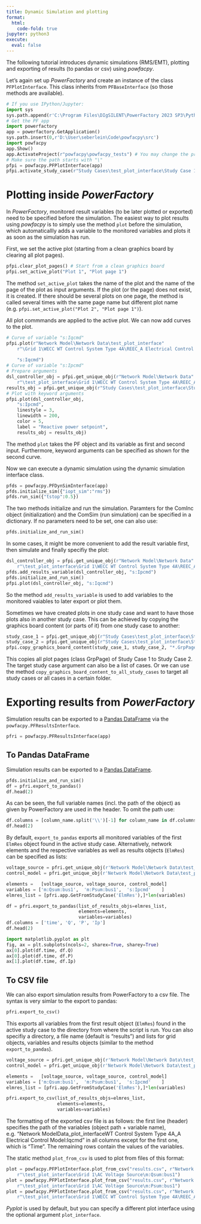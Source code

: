 ```yaml
---
title: Dynamic Simulation and plotting
format:
  html:
    code-fold: true
jupyter: python3
execute: 
  eval: false
---
```


The following tutorial introduces dynamic simulations (RMS/EMT), plotting and exporting of results (to pandas or csv) using *powfacpy*.

Let's again set up *PowerFactory* and create an instance of the class `PFPlotInterface`. This class inherits from `PFBaseInterface` (so those methods are available).

```python
# If you use IPython/Jupyter:
import sys
sys.path.append(r'C:\Program Files\DIgSILENT\PowerFactory 2023 SP3\Python\3.10') # you may use a different directory
# Get the PF app
import powerfactory
app = powerfactory.GetApplication()
sys.path.insert(0,r'D:\User\seberlein\Code\powfacpy\src') 
import powfacpy
app.Show()
app.ActivateProject(r"powfacpy\powfacpy_tests") # You may change the project path.
# Make sure the path starts with "\"
pfpi = powfacpy.PFPlotInterface(app)
pfpi.activate_study_case(r"Study Cases\test_plot_interface\Study Case 1")
```

# Plotting inside *PowerFactory*

In *PowerFactory*, monitored result variables (to be later plotted or exported) need to be specified before the simulation. The easiest way to plot results using *powfacpy* is to simply use the method `plot` before the simulation, which automaticallly adds a variable to the monitored variables and plots it as soon as the simulation has run.

First, we set the active plot (starting from a clean graphics board by clearing all plot pages).

```python
pfpi.clear_plot_pages() # Start from a clean graphics board
pfpi.set_active_plot("Plot 1", "Plot page 1")
```

The method `set_active_plot` takes the name of the plot and the name of the page of the plot as input arguments. If the plot (or the page) does not exist, it is created. If there should be several plots on one page, the method is called several times with the same page name but different plot name (e.g. `pfpi.set_active_plot("Plot 2", "Plot page 1")`). 

All plot commmands are applied to the active plot. We can now add curves to the plot.

```python
# Curve of variable "s:Iqcmd"
pfpi.plot(r"Network Model\Network Data\test_plot_interface"
    r"\Grid 1\WECC WT Control System Type 4A\REEC_A Electrical Control Model", 
    
    "s:Iqcmd")
# Curve of variable "s:Ipcmd"
# Prepare arguments
dsl_controller_obj = pfpi.get_unique_obj(r"Network Model\Network Data"
    r"\test_plot_interface\Grid 1\WECC WT Control System Type 4A\REEC_A Electrical Control Model")
results_obj = pfpi.get_unique_obj(r"Study Cases\test_plot_interface\Study Case 1\All calculations")
# Plot with keyword arguments
pfpi.plot(dsl_controller_obj,
    "s:Ipcmd", 
    linestyle = 3, 
    linewidth = 200, 
    color = 5,
    label = "Reactive power setpoint",
    results_obj = results_obj)
```

The method `plot` takes the PF object and its variable as first and second input. Furthermore, keyword arguments can be specified as shown for the second curve. 

Now we can execute a dynamic simulation using the dynamic simulation interface class.

```python
pfds = powfacpy.PFDynSimInterface(app)
pfds.initialize_sim({"iopt_sim":"rms"})
pfds.run_sim({"tstop":0.5})
```

The two methods initialize and run the simulation. Paramters for the ComInc object (initialization) and the ComSim (run simulation) can be specified in a dictionary. If no parameters need to be set, one can also use:

```python
pfds.initialize_and_run_sim()
```

In some cases, it might be more convenient to add the result variable first, then simulate and finally specifiy the plot:

```python
dsl_controller_obj = pfpi.get_unique_obj(r"Network Model\Network Data"
    r"\test_plot_interface\Grid 1\WECC WT Control System Type 4A\REEC_A Electrical Control Model")
pfds.add_results_variable(dsl_controller_obj, "s:Ipcmd")
pfds.initialize_and_run_sim()
pfpi.plot(dsl_controller_obj, "s:Iqcmd")
```

So the method `add_results_variable` is used to add variables to the monitored vaiables to later export or plot them.

Sometimes we have created plots in one study case and want to have those plots also in another study case. This can be achieved by copying the graphics board content (or parts of it) from one study case to another:

```python
study_case_1 = pfpi.get_unique_obj(r"Study Cases\test_plot_interface\Study Case 1")
study_case_2 = pfpi.get_unique_obj(r"Study Cases\test_plot_interface\Study Case 2")
pfpi.copy_graphics_board_content(study_case_1, study_case_2, "*.GrpPage")
```

This copies all plot pages (class GrpPage) of Study Case 1 to Study Case 2. The target study case argument can also be a list of cases. Or we can use the method `copy_graphics_board_content_to_all_study_cases` to target all study cases or all cases in a certain folder.

# Exporting results from *PowerFactory*

Simulation results can be exported to a [Pandas DataFrame](https://pandas.pydata.org/docs/reference/api/pandas.DataFrame.html) via the `powfacpy.PFResultsInterface`.

```python
pfri = powfacpy.PFResultsInterface(app)
```

## To Pandas DataFrame
Simulation results can be exported to a [Pandas DataFrame](https://pandas.pydata.org/docs/reference/api/pandas.DataFrame.html).

```python
pfds.initialize_and_run_sim()
df = pfri.export_to_pandas()
df.head(2)
```

As can be seen, the full variable names (incl. the path of the object) as given by PowerFactory are used in the header. To omit the path use: 

```python
df.columns = [column_name.split('\\')[-1] for column_name in df.columns]
df.head(2)
```

By default, `export_to_pandas` exports all monitored variables of the first `ElmRes` object found in the active study case. Alternatively, network elements and the respective variables as well as results objects (`ElmRes`) can be specified as lists:

```python
voltage_source = pfri.get_unique_obj(r'Network Model\Network Data\test_plot_interface\Grid 1\AC Voltage Source')
control_model = pfri.get_unique_obj(r'Network Model\Network Data\test_plot_interface\Grid 1\WECC WT Control System Type 4A\REEC_A Electrical Control Model')

elements =   [voltage_source, voltage_source, control_model]
variables = ['m:Qsum:bus1',  'm:Psum:bus1',  's:Ipcmd'    ]
elmres_list = [pfri.app.GetFromStudyCase('ElmRes'),]*len(variables)

df = pfri.export_to_pandas(list_of_results_objs=elmres_list, 
                           elements=elements, 
                           variables=variables)
df.columns = ['time', 'Q', 'P', 'Ip']
df.head(2)
```

```python
import matplotlib.pyplot as plt
fig, ax = plt.subplots(ncols=2, sharex=True, sharey=True)
ax[0].plot(df.time, df.Q)
ax[0].plot(df.time, df.P)
ax[1].plot(df.time, df.Ip)
```

## To CSV file
We can also export simulation results from PowerFactory to a csv file. The syntax is very simlar to the export to pandas:

```python
pfri.export_to_csv()
```

This exports all variables from the first result object (`ElmRes`) found in the active study case to the directory from where the script is run. You can also specifiy a directory, a file name (default is "results") and lists for grid objects, variables and results objects (similar to the method `export_to_pandas`). 


```python
voltage_source = pfri.get_unique_obj(r'Network Model\Network Data\test_plot_interface\Grid 1\AC Voltage Source')
control_model = pfri.get_unique_obj(r'Network Model\Network Data\test_plot_interface\Grid 1\WECC WT Control System Type 4A\REEC_A Electrical Control Model')

elements =   [voltage_source, voltage_source, control_model]
variables = ['m:Qsum:bus1',  'm:Psum:bus1',  's:Ipcmd'    ]
elmres_list = [pfri.app.GetFromStudyCase('ElmRes'),]*len(variables)

pfri.export_to_csv(list_of_results_objs=elmres_list, 
                   elements=elements, 
                   variables=variables)
```

The formatting of the exported csv file is as follows: the first line (header) specifies the path of the variables (object path + variable name), e.g. "Network Model\Network Data\test_plot_interface\Grid 1\WECC WT Control System Type 4A\REEC_A Electrical Control Model\s:Iqcmd" in all columns except for the first one, which is "Time". The remaining rows contain the values of the variables.

The static method `plot_from_csv` is used to plot from files of this format:

```python
plot = powfacpy.PFPlotInterface.plot_from_csv("results.csv", r"Network Model\Network Data"
    r"\test_plot_interface\Grid 1\AC Voltage Source\m:Qsum:bus1")  
plot = powfacpy.PFPlotInterface.plot_from_csv("results.csv", r"Network Model\Network Data"
    r"\test_plot_interface\Grid 1\AC Voltage Source\m:Psum:bus1") 
plot = powfacpy.PFPlotInterface.plot_from_csv("results.csv", r"Network Model\Network Data"
    r"\test_plot_interface\Grid 1\WECC WT Control System Type 4A\REEC_A Electrical Control Model\s:Ipcmd")  
```

*Pyplot* is used by default, but you can specify a different plot interface using the optional argument `plot_interface`.

